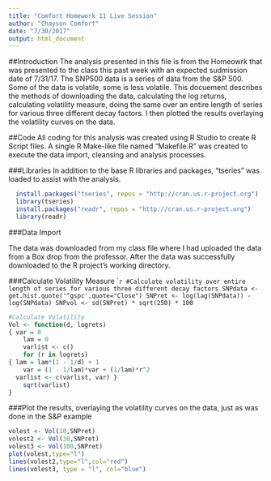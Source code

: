 ```yaml
---
title: "Comfort Homework 11 Live Session"
author: "Chayson Comfort"
date: "7/30/2017"
output: html_document
---
```


##Introduction
The analysis presented in this file is from the Homeowrk that was presented to the class this past week with an expected sudmission date of 7/31/17. The SNP500 data is a series of data from the S&P 500.  Some of the data is volatile, some is less volatile.  This docuement describes the methods of downloading the data, calculating the log returns, calculating volatility measure, doing the same over an entire length of series for various three different decay factors.  I then plotted the results overlaying the volatility curves on the data.

##Code
All coding for this analysis was created using R Studio to create R Script files.  A single R Make-like file named "Makefile.R" was created to execute the data import, cleansing and analysis processes.

###Libraries
In addition to the base R libraries and packages, "tseries" was loaded to assist with the analysis.

```r
  install.packages("tseries", repos = "http://cran.us.r-project.org")
  library(tseries)
  install.packages("readr", repos = "http://cran.us.r-project.org")
  library(readr)
```

###Data Import

The data was downloaded from my class file where I had uploaded the data from a Box drop from the professor.  After the data was successfully downloaded to the R project's working directory.


###Calculate Volatility Measure
````r
#Calculate volatility over entire length of series for various three different decay factors
SNPdata <- get.hist.quote('^gspc',quote="Close")
SNPret <- log(lag(SNPdata)) - log(SNPdata)
SNPvol <- sd(SNPret) * sqrt(250) * 100
```

```r
#Calculate Volatility
Vol <- function(d, logrets)
{ var = 0
	lam = 0
	varlist <- c()
	for (r in logrets) 
{ lam = lam*(1 - 1/d) + 1
	var = (1 - 1/lam)*var + (1/lam)*r^2
  varlist <- c(varlist, var) }
	sqrt(varlist)
}
```

###Plot the results, overlaying the volatility curves on the data, just as was done in the S&P example
```r
volest <- Vol(10,SNPret)
volest2 <- Vol(30,SNPret)
volest3 <- Vol(100,SNPret)
plot(volest,type="l")
lines(volest2,type="l",col="red")
lines(volest3, type = "l", col="blue")
```
